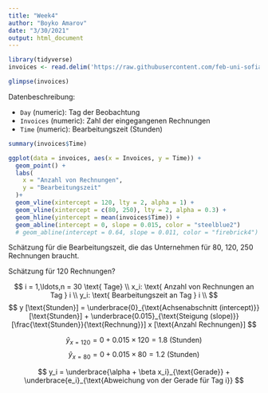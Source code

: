 ```yaml
---
title: "Week4"
author: "Boyko Amarov"
date: "3/30/2021"
output: html_document
---
```


```r
library(tidyverse)
invoices <- read.delim('https://raw.githubusercontent.com/feb-uni-sofia/econometrics2020-solutions/master/data/invoices.txt')
```

```r
glimpse(invoices)
```

Datenbeschreibung:

- `Day` (numeric): Tag der Beobachtung
- `Invoices` (numeric): Zahl der eingegangenen Rechnungen
- `Time` (numeric): Bearbeitungszeit (Stunden)



```r
summary(invoices$Time)
```


```r
ggplot(data = invoices, aes(x = Invoices, y = Time)) + 
  geom_point() +
  labs(
    x = "Anzahl von Rechnungen",
    y = "Bearbeitungszeit"
  )+
  geom_vline(xintercept = 120, lty = 2, alpha = 1) +
  geom_vline(xintercept = c(80, 250), lty = 2, alpha = 0.3) +
  geom_hline(yintercept = mean(invoices$Time)) +
  geom_abline(intercept = 0, slope = 0.015, color = "steelblue2")
  # geom_abline(intercept = 0.64, slope = 0.011, color = "firebrick4")
```

Schätzung für die Bearbeitungszeit, die das Unternehmen für 80, 120, 250 Rechnungen braucht.

Schätzung für 120 Rechnungen?


$$
i = 1,\ldots,n = 30 \text{ Tage} \\
x_i: \text{ Anzahl von Rechnungen an Tag } i \\
y_i: \text{ Bearbeitungszeit an Tag } i \\
$$
$$
y [\text{Stunden}] = \underbrace{0}_{\text{Achsenabschnitt (intercept)}}[\text{Stunden}] + \underbrace{0.015}_{\text{Steigung (slope)}}[\frac{\text{Stunden}}{\text{Rechnung}}] x [\text{Anzahl Rechnungen}]
$$

$$
\hat{y}_{x = 120} = 0 + 0.015 \times 120 = 1.8 \text{ (Stunden)}
$$
$$
\hat{y}_{x = 80} = 0 + 0.015 \times 80 = 1.2 \text{ (Stunden)}
$$


$$
y_i = \underbrace{\alpha + \beta x_i}_{\text{Gerade}} + \underbrace{e_i}_{\text{Abweichung von der Gerade für Tag i}}
$$
